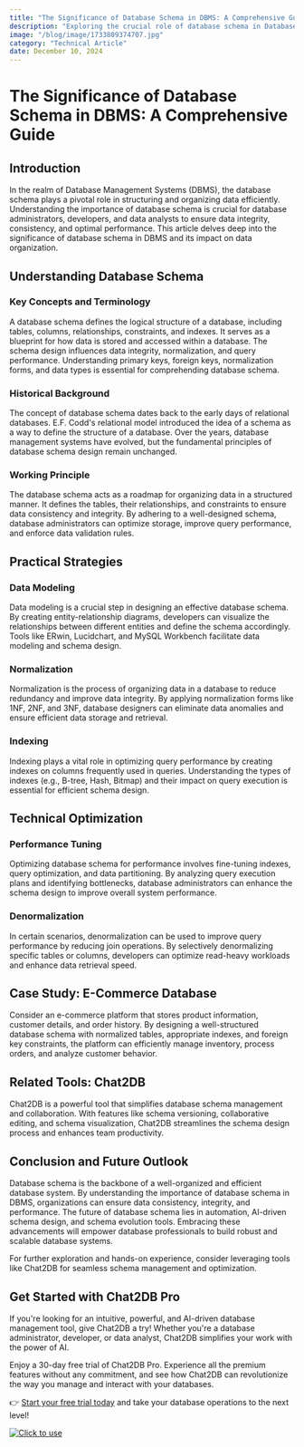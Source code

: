 ```yaml
---
title: "The Significance of Database Schema in DBMS: A Comprehensive Guide"
description: "Exploring the crucial role of database schema in Database Management Systems (DBMS) for effective data organization and management."
image: "/blog/image/1733809374707.jpg"
category: "Technical Article"
date: December 10, 2024
---
```


# The Significance of Database Schema in DBMS: A Comprehensive Guide

## Introduction

In the realm of Database Management Systems (DBMS), the database schema plays a pivotal role in structuring and organizing data efficiently. Understanding the importance of database schema is crucial for database administrators, developers, and data analysts to ensure data integrity, consistency, and optimal performance. This article delves deep into the significance of database schema in DBMS and its impact on data organization.

## Understanding Database Schema

### Key Concepts and Terminology

A database schema defines the logical structure of a database, including tables, columns, relationships, constraints, and indexes. It serves as a blueprint for how data is stored and accessed within a database. The schema design influences data integrity, normalization, and query performance. Understanding primary keys, foreign keys, normalization forms, and data types is essential for comprehending database schema.

### Historical Background

The concept of database schema dates back to the early days of relational databases. E.F. Codd's relational model introduced the idea of a schema as a way to define the structure of a database. Over the years, database management systems have evolved, but the fundamental principles of database schema design remain unchanged.

### Working Principle

The database schema acts as a roadmap for organizing data in a structured manner. It defines the tables, their relationships, and constraints to ensure data consistency and integrity. By adhering to a well-designed schema, database administrators can optimize storage, improve query performance, and enforce data validation rules.

## Practical Strategies

### Data Modeling

Data modeling is a crucial step in designing an effective database schema. By creating entity-relationship diagrams, developers can visualize the relationships between different entities and define the schema accordingly. Tools like ERwin, Lucidchart, and MySQL Workbench facilitate data modeling and schema design.

### Normalization

Normalization is the process of organizing data in a database to reduce redundancy and improve data integrity. By applying normalization forms like 1NF, 2NF, and 3NF, database designers can eliminate data anomalies and ensure efficient data storage and retrieval.

### Indexing

Indexing plays a vital role in optimizing query performance by creating indexes on columns frequently used in queries. Understanding the types of indexes (e.g., B-tree, Hash, Bitmap) and their impact on query execution is essential for efficient schema design.

## Technical Optimization

### Performance Tuning

Optimizing database schema for performance involves fine-tuning indexes, query optimization, and data partitioning. By analyzing query execution plans and identifying bottlenecks, database administrators can enhance the schema design to improve overall system performance.

### Denormalization

In certain scenarios, denormalization can be used to improve query performance by reducing join operations. By selectively denormalizing specific tables or columns, developers can optimize read-heavy workloads and enhance data retrieval speed.

## Case Study: E-Commerce Database

Consider an e-commerce platform that stores product information, customer details, and order history. By designing a well-structured database schema with normalized tables, appropriate indexes, and foreign key constraints, the platform can efficiently manage inventory, process orders, and analyze customer behavior.

## Related Tools: Chat2DB

Chat2DB is a powerful tool that simplifies database schema management and collaboration. With features like schema versioning, collaborative editing, and schema visualization, Chat2DB streamlines the schema design process and enhances team productivity.

## Conclusion and Future Outlook

Database schema is the backbone of a well-organized and efficient database system. By understanding the importance of database schema in DBMS, organizations can ensure data consistency, integrity, and performance. The future of database schema lies in automation, AI-driven schema design, and schema evolution tools. Embracing these advancements will empower database professionals to build robust and scalable database systems.

For further exploration and hands-on experience, consider leveraging tools like Chat2DB for seamless schema management and optimization.

## Get Started with Chat2DB Pro

If you're looking for an intuitive, powerful, and AI-driven database management tool, give Chat2DB a try! Whether you're a database administrator, developer, or data analyst, Chat2DB simplifies your work with the power of AI.

Enjoy a 30-day free trial of Chat2DB Pro. Experience all the premium features without any commitment, and see how Chat2DB can revolutionize the way you manage and interact with your databases.

👉 [Start your free trial today](https://chat2db.ai/pricing) and take your database operations to the next level!


[![Click to use](/image/blog/bg/chat2db.jpg)](https://chat2db.ai/)
